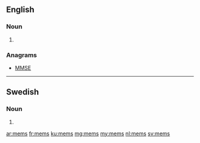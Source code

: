 {{also|mems|Mems|MEMS}}
==English==

===Noun===
{{head|en|plural}}

# {{plural of|mem|lang=en}}

===Anagrams===
* [[MMSE#English|MMSE]]

----

==Swedish==

===Noun===
{{head|sv|noun form}}

# {{sv-noun-form-indef-gen|mem}}

[[ar:mems]]
[[fr:mems]]
[[ku:mems]]
[[mg:mems]]
[[my:mems]]
[[nl:mems]]
[[sv:mems]]